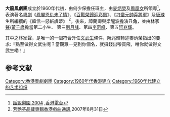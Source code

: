 '''大龍鳳劇團'''成立於1960年代初，由何少保擔任班主，由[[麥炳榮|麥炳榮]]及[[鳳凰女|鳳凰女]]所領導<ref>[http://rthk27.rthk.org.hk/php/tvarchivecatalog/episode.php?progid=386&tvcat=5 話說梨園 2004] {{Wayback|url=http://rthk27.rthk.org.hk/php/tvarchivecatalog/episode.php?progid=386&tvcat=5 |date=20040820234935 }},[[香港電台|香港電台]]</ref>，表演著名[[粵劇|粵劇]]《[[鳳閣恩仇未了情|鳳閣恩仇未了情]]》、《[[百戰榮歸迎彩鳳|百戰榮歸迎彩鳳]]》、《[[刁蠻元帥莽將軍|刁蠻元帥莽將軍]]》及[[唐滌生|唐滌生]]所編撰的《[[韓信一怒斬虞姬|韓信一怒斬虞姬]]》 <ref>[http://corp.mus.cuhk.edu.hk/corp/Newsletter/vol16.pdf 芳艷芬品藏專輯]{{dead link|date=2017年12月 |bot=InternetArchiveBot |fix-attempted=yes }}[[香港戲曲通訊|香港戲曲通訊]],2007年8月31日</ref>。後來，[[譚蘭卿|譚蘭卿]]與[[梁醒波|梁醒波]]擔演[[丑角|丑角]]，並由[[林家聲|林家聲]]/[[黃千歲|黃千歲]]擔當第二小生、 第三[[劉月峰|劉月峰]]、第四[[李奇峰|李奇峰]]、第五[[阮兆輝|阮兆輝]]。

其中之林家聲，是唯一的一個符合升任[[文武生|文武生]]條件，阮兆輝轉述麥炳榮指出的要求:『點至做得文武生呢？當觀眾一見到你個名，就攞錢出嚟買飛，咁你就做得文武生嘞！』

== 参考文献 ==
<div class="references-small">
<references />
</div>

[[Category:香港粵劇劇團|Category:香港粵劇劇團]]
[[Category:1960年代香港建立|Category:1960年代香港建立]]
[[Category:1960年代建立的艺术组织|Category:1960年代建立的艺术组织]]